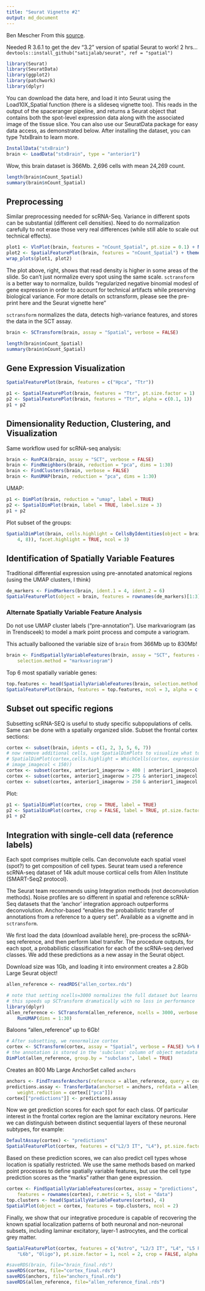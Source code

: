 ---
title: "Seurat Vignette #2"
output: md_document
---  
Ben Mescher
From this [source](https://satijalab.org/seurat/v3.1/pbmc3k_tutorial.html).

Needed R 3.6.1 to get the dev "3.2" version of spatial Seurat to work! 2 hrs...
`devtools::install_github("satijalab/seurat", ref = "spatial")`

```{r}
library(Seurat)
library(SeuratData)
library(ggplot2)
library(patchwork)
library(dplyr)
```

You can download the data here, and load it into Seurat using the Load10X_Spatial function (there is a slideseq vignette too). This reads in the output of the spaceranger pipeline, and returns a Seurat object that contains both the spot-level expression data along with the associated image of the tissue slice. You can also use our SeuratData package for easy data access, as demonstrated below. After installing the dataset, you can type ?stxBrain to learn more.
```{r}
InstallData("stxBrain")
brain <- LoadData("stxBrain", type = "anterior1")
```

Wow, this brain dataset is 366Mb. 2,696 cells with mean 24,269 count.
```{r}
length(brain$nCount_Spatial)
summary(brain$nCount_Spatial)
```

## Preprocessing
Similar preprocessing needed for scRNA-Seq. Variance in different spots can be substantial (different cell densities). Need to do normalization carefully to not erase those very real differences (while still able to scale out technical effects).
```{r}
plot1 <- VlnPlot(brain, features = "nCount_Spatial", pt.size = 0.1) + NoLegend()
plot2 <- SpatialFeaturePlot(brain, features = "nCount_Spatial") + theme(legend.position = "right")
wrap_plots(plot1, plot2)
```

The plot above, right, shows that read density is higher in some areas of the slide. So can't just normalize every spot using the same scale. `sctransform` is a better way to normalize, builds "regularized negative binomial modesl of gene expression in order to account for technical artifacts while preserving biological variance. For more details on sctransform, please see the pre-print here and the Seurat vignette here"

`sctransform` normalizes the data, detects high-variance features, and stores the data in the SCT assay.
```{r}
brain <- SCTransform(brain, assay = "Spatial", verbose = FALSE)
```

```{r}
length(brain$nCount_Spatial)
summary(brain$nCount_Spatial)
```

## Gene Expression Visualization
```{r}
SpatialFeaturePlot(brain, features = c("Hpca", "Ttr"))
```

```{r}
p1 <- SpatialFeaturePlot(brain, features = "Ttr", pt.size.factor = 1)
p2 <- SpatialFeaturePlot(brain, features = "Ttr", alpha = c(0.1, 1))
p1 + p2
```

## Dimensionality Reduction, Clustering, and Visualization
Same workflow used for scRNA-seq analysis:
```{r}
brain <- RunPCA(brain, assay = "SCT", verbose = FALSE)
brain <- FindNeighbors(brain, reduction = "pca", dims = 1:30)
brain <- FindClusters(brain, verbose = FALSE)
brain <- RunUMAP(brain, reduction = "pca", dims = 1:30)
```

UMAP:
```{r}
p1 <- DimPlot(brain, reduction = "umap", label = TRUE)
p2 <- SpatialDimPlot(brain, label = TRUE, label.size = 3)
p1 + p2
```

Plot subset of the groups:
```{r}
SpatialDimPlot(brain, cells.highlight = CellsByIdentities(object = brain, idents = c(1, 2, 5, 3, 
    4, 8)), facet.highlight = TRUE, ncol = 3)
```

## Identification of Spatially Variable Features
Traditional differential expression using pre-annotated anatomical regions (using the UMAP clusters, I think)
```{r}
de_markers <- FindMarkers(brain, ident.1 = 4, ident.2 = 6)
SpatialFeaturePlot(object = brain, features = rownames(de_markers)[1:3], alpha = c(0.1, 1), ncol = 3)
```

### Alternate Spatially Variable Feature Analysis
Do not use UMAP cluster labels ("pre-annotation"). Use markvariogram (as in Trendsceek) to model a mark point process and compute a variogram.

This actually ballooned the variable size of `brain` from 366Mb up to 830Mb!
```{r}
brain <- FindSpatiallyVariableFeatures(brain, assay = "SCT", features = VariableFeatures(brain)[1:1000], 
    selection.method = "markvariogram")
```

Top 6 most spatially variable genes:
```{r}
top.features <- head(SpatiallyVariableFeatures(brain, selection.method = "markvariogram"), 6)
SpatialFeaturePlot(brain, features = top.features, ncol = 3, alpha = c(0.1, 1))
```


## Subset out specific regions
Subsetting scRNA-SEQ is useful to study specific subpopulations of cells. Same can be done with a spatially organized slide. Subset the frontal cortex sections:
```{r}
cortex <- subset(brain, idents = c(1, 2, 3, 5, 6, 7))
# now remove additional cells, use SpatialDimPlots to visualize what to remove
# SpatialDimPlot(cortex,cells.highlight = WhichCells(cortex, expression = image_imagerow > 400 |
# image_imagecol < 150))
cortex <- subset(cortex, anterior1_imagerow > 400 | anterior1_imagecol < 150, invert = TRUE)
cortex <- subset(cortex, anterior1_imagerow > 275 & anterior1_imagecol > 370, invert = TRUE)
cortex <- subset(cortex, anterior1_imagerow > 250 & anterior1_imagecol > 440, invert = TRUE)
```

Plot:
```{r}
p1 <- SpatialDimPlot(cortex, crop = TRUE, label = TRUE)
p2 <- SpatialDimPlot(cortex, crop = FALSE, label = TRUE, pt.size.factor = 1, label.size = 3)
p1 + p2
```


## Integration with single-cell data (reference labels)
Each spot comprises multiple cells. Can deconvolute each spatial voxel (spot?) to get composition of cell types. Seurat team used a reference scRNA-seq dataset of 14k adult mouse cortiical cells from Allen Institute (SMART-Seq2 protocol). 

The Seurat team recommends using Integration methods (not deconvolution methods). Noise profiles are so different in spatial and reference scRNA-Seq datasets that the 'anchor' integration approach outperforms deconvolution. Anchor-based "enables the probabilistic transfer of annotations from a reference to a query set". Available as a vignette and in `sctransform`.

We first load the data (download available here), pre-process the scRNA-seq reference, and then perform label transfer. The procedure outputs, for each spot, a probabilistic classification for each of the scRNA-seq derived classes. We add these predictions as a new assay in the Seurat object.

Download size was 1Gb, and loading it into environment creates a 2.8Gb Large Seurat object!
```{r}
allen_reference <- readRDS("allen_cortex.rds")
```

```{r}
# note that setting ncells=3000 normalizes the full dataset but learns noise models on 3k cells
# this speeds up SCTransform dramatically with no loss in performance
library(dplyr)
allen_reference <- SCTransform(allen_reference, ncells = 3000, verbose = FALSE) %>% RunPCA(verbose = FALSE) %>% 
    RunUMAP(dims = 1:30)
```

Baloons "allen_reference" up to 6Gb!
```{r}
# After subsetting, we renormalize cortex
cortex <- SCTransform(cortex, assay = "Spatial", verbose = FALSE) %>% RunPCA(verbose = FALSE)
# the annotation is stored in the 'subclass' column of object metadata
DimPlot(allen_reference, group.by = "subclass", label = TRUE)
```

Creates an 800 Mb Large AnchorSet called `anchors`
```{r}
anchors <- FindTransferAnchors(reference = allen_reference, query = cortex, normalization.method = "SCT")
predictions.assay <- TransferData(anchorset = anchors, refdata = allen_reference$subclass, prediction.assay = TRUE, 
    weight.reduction = cortex[["pca"]])
cortex[["predictions"]] <- predictions.assay
```


Now we get prediction scores for each spot for each class. Of particular interest in the frontal cortex region are the laminar excitatory neurons. Here we can distinguish between distinct sequential layers of these neuronal subtypes, for example:
```{r}
DefaultAssay(cortex) <- "predictions"
SpatialFeaturePlot(cortex, features = c("L2/3 IT", "L4"), pt.size.factor = 1.6, ncol = 2, crop = TRUE)
```

Based on these prediction scores, we can also predict cell types whose location is spatially restricted. We use the same methods based on marked point processes to define spatially variable features, but use the cell type prediction scores as the "marks" rather than gene expression.
```{r}
cortex <- FindSpatiallyVariableFeatures(cortex, assay = "predictions", selection.method = "markvariogram", 
    features = rownames(cortex), r.metric = 5, slot = "data")
top.clusters <- head(SpatiallyVariableFeatures(cortex), 4)
SpatialPlot(object = cortex, features = top.clusters, ncol = 2)
```


Finally, we show that our integrative procedure is capable of recovering the known spatial localization patterns of both neuronal and non-neuronal subsets, including laminar excitatory, layer-1 astrocytes, and the cortical grey matter.
```{r}
SpatialFeaturePlot(cortex, features = c("Astro", "L2/3 IT", "L4", "L5 PT", "L5 IT", "L6 CT", "L6 IT", 
    "L6b", "Oligo"), pt.size.factor = 1, ncol = 2, crop = FALSE, alpha = c(0.1, 1))
```

```{r}
#saveRDS(brain, file="brain_final.rds")
saveRDS(cortex, file="cortex_final.rds")
saveRDS(anchors, file="anchors_final.rds")
saveRDS(allen_reference, file="allen_reference_final.rds")
```
